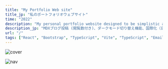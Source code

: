 ```yaml
---
title: "My Portfolio Web site"
title_jp: "私のポートフォリオウェブサイト"
time: "2022"
description: "My personal portfolio website designed to be simplistic and clean while including features like MDX blog posts with view counts, a dark mode toggle, internationalization (english and japanese), an about page, and more."
description_jp: "MDXブログ投稿 (閲覧数付き)、ダークモード切り替え機能、国際化（日本語と英語）、詳細ページなど、シンプルでクリーンなデザインを備えた私のポートフォリオウェブサイトです。"
url: "/"
tags: ["React", "Bootstrap", "TypeScript", "Vite", "TypeScript", "Emailjs",  "ESLint" ] #
---
```


<Image
  src="https://res.cloudinary.com/dsprb0p8v/image/upload/v1702539530/portfolio/projects/santharpana/image.png"
  alt="cover"
  width={2267}
  height={1280}
/>

<Image
  src="https://res.cloudinary.com/dsprb0p8v/image/upload/v1702541007/portfolio/projects/santharpana/2_4_t1s9fw.png"
  alt="nav"
  width={1408}
  height={927}
/>